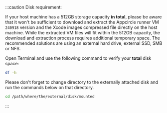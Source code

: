 :::caution
Disk requirement:

If your host machine has a 512GB storage capacity **in total**, please be aware that it won't be sufficient to download and extract the Appcircle runner VM `240918` version and the Xcode images compressed file directly on the host machine. While the extracted VM files will fit within the 512GB capacity, the download and extraction process requires additional temporary space. The recommended solutions are using an external hard drive, external SSD, SMB or NFS.

Open Terminal and use the following command to verify your **total** disk space:

```bash
df -h
```

Please don't forget to change directory to the externally attached disk and run the commands below on that directory.

```bash
cd /path/where/the/external/disk/mounted
```

:::